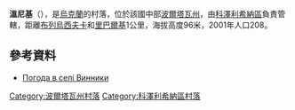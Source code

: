 {{coord|49|9|54|N|33|58|55|E|scale:100000_region:UA|display=title}}

'''溫尼基'''（{{lang-uk|Винники}}），是[[烏克蘭|烏克蘭]]的村落，位於該國中部[[波爾塔瓦州|波爾塔瓦州]]，由[[科澤利希納區|科澤利希納區]]負責管轄，距離[[布列烏西夫卡|布列烏西夫卡]]和[[里巴爾基_(科澤利希納區)|里巴爾基]]1公里，海拔高度96米，2001年人口208。

==參考資料==
* [http://weather.in.ua/ua/poltavskaja/3581 Погода в селі Винники] {{Wayback|url=http://weather.in.ua/ua/poltavskaja/3581 |date=20080625024543 }}

{{DEFAULTSORT:Винники}}
[[Category:波爾塔瓦州村落|Category:波爾塔瓦州村落]]
[[Category:科澤利希納區村落|Category:科澤利希納區村落]]


{{Poltava-geo-stub}}